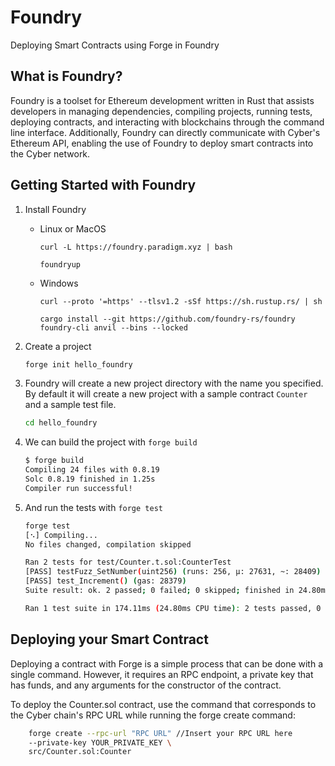 # Foundry

Deploying Smart Contracts using Forge in Foundry

## What is Foundry?

Foundry is a toolset for Ethereum development written in Rust that assists developers in managing dependencies, compiling projects, running tests, deploying contracts, and interacting with blockchains through the command line interface. Additionally, Foundry can directly communicate with Cyber's Ethereum API, enabling the use of Foundry to deploy smart contracts into the Cyber network.

## Getting Started with Foundry

1.  Install Foundry

    - Linux or MacOS

          curl -L https://foundry.paradigm.xyz | bash

          foundryup

    - Windows

          curl --proto '=https' --tlsv1.2 -sSf https://sh.rustup.rs/ | sh

          cargo install --git https://github.com/foundry-rs/foundry foundry-cli anvil --bins --locked

2.  Create a project

    ```bash
    forge init hello_foundry
    ```

3.  Foundry will create a new project directory with the name you specified. By default it will create a new project with a sample contract `Counter` and a sample test file.
    ```bash
    cd hello_foundry
    ```

4.  We can build the project with `forge build`

    ```bash
    $ forge build
    Compiling 24 files with 0.8.19
    Solc 0.8.19 finished in 1.25s
    Compiler run successful!
    ```

5.  And run the tests with `forge test`
    ```bash
    forge test 
    [⠢] Compiling...
    No files changed, compilation skipped

    Ran 2 tests for test/Counter.t.sol:CounterTest
    [PASS] testFuzz_SetNumber(uint256) (runs: 256, μ: 27631, ~: 28409)
    [PASS] test_Increment() (gas: 28379)
    Suite result: ok. 2 passed; 0 failed; 0 skipped; finished in 24.80ms (17.85ms CPU time)

    Ran 1 test suite in 174.11ms (24.80ms CPU time): 2 tests passed, 0 failed, 0 skipped (2 total tests)
    ```

## Deploying your Smart Contract

Deploying a contract with Forge is a simple process that can be done with a single command. However, it requires an RPC endpoint, a private key that has funds, and any arguments for the constructor of the contract.

To deploy the Counter.sol contract, use the command that corresponds to the Cyber chain's RPC URL while running the forge create command:

```bash
    forge create --rpc-url "RPC URL" //Insert your RPC URL here
    --private-key YOUR_PRIVATE_KEY \
    src/Counter.sol:Counter
```
